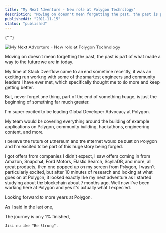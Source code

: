 ```yaml
---
title: "My Next Adventure - New role at Polygon Technology"
description: "Moving on doesn't mean forgetting the past, the past is part of what made a way to the future we are in today."
publishedAt: "2021-11-15"
status: "published"
---
```


{" "}

<Img
  src="https://res.cloudinary.com/practicaldev/image/fetch/s--xOFftuTS--/c_imagga_scale,f_auto,fl_progressive,h_420,q_auto,w_1000/https://dev-to-uploads.s3.amazonaws.com/uploads/articles/0t1n06hazxhqg8wow3er.png"
  alt="My Next Adventure - New role at Polygon Technology"
  width={1200}
  height={900}
  bleed={false}
/>

Moving on doesn't mean forgetting the past, the past is part of what made a way to the future we are in today.

My time at Stack Overflow came to an end sometime recently, it was an exciting run working with some of the smartest engineers and community leaders I have ever met, which specifically thought me to do more and keep getting better.

But, never forget one thing, part of the end of something huuge, is just the beginning of something far much greater.

I'm super excited to be leading Global Developer Advocacy at Polygon.

My team would be covering everything around the building of example applications on Polygon, community building, hackathons, engineering content, and more.

I believe the future of Ethereum and the internet would be built on Polygon and I'm excited to be part of this huge story being forged.

I got offers from companies I didn't expect, I saw offers coming in from Amazon, Snapchat, Ford Motors, Elastic Search, ScyllaDB, and more, all great products, then one popped up on my screen from Polygon, I wasn't particularly excited, but after 10 minutes of research and looking at what goes on at Polygon, it looked exactly like my next adventure as I started studying about the blockchain about 7 months ago. Well now I've been working here at Polygon and yes it's actually what I expected.

Looking forward to more years at Polygon.

As I said in the last one,

The journey is only 1% finished,

`Jisi nu ike "Be Strong".`
